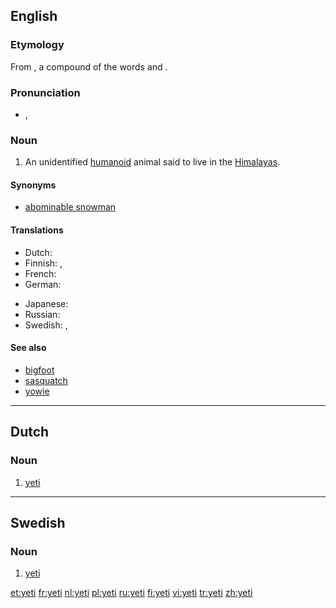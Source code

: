 {{see|Yeti|yéti}}
==English==
{{wikipedia}}

===Etymology===
From {{etyl|bo}} {{term|sc=Tibt|གཡའ་དྲེད་|lang=bo|tr=Wylie Romanization: g.ya'dred, Pronounced: yeh-ti||rock bear}}, a compound of the words {{term|sc=Tibt|གཡའ་|tr=Wylie: g.ya', Pronounced: yeh||rocky or rocky place|lang=bo}} and {{term|sc=Tibt|དྲེད་|tr=Wylie: dred, Pronounced: Pti, te, teh||bear|lang=bo}}.

===Pronunciation===
* {{IPA|/ˈjɛ.ti/}}, {{SAMPA|/"jE.ti/}}
*: {{rhymes|ɛti}}

===Noun===
{{en-noun}}

# {{cryptozoology}} An unidentified [[humanoid]] animal said to live in the [[Himalayas]].

====Synonyms====
* [[abominable snowman]]

====Translations====
{{trans-top|unidentified animal}}
* Dutch: {{t+|nl|yeti|m}}
* Finnish: {{t|fi|lumimies}}, {{t-|fi|jeti}}
* French: {{t+|fr|yéti|m}}
* German: {{t-|de|Yeti|m}}
{{trans-mid}}
* Japanese: {{t-|ja|イエティー|tr=ietyī|sc=Jpan}}
* Russian: {{t|ru|йети|m|tr=jjéti|sc=Cyrl}} {{qualifier|indeclinable}}
* Swedish: {{t-|sv|yeti|c}}, {{t-|sv|jeti|c}}
{{trans-bottom}}

====See also====
* [[bigfoot]]
* [[sasquatch]]
* [[yowie]]

----

==Dutch==

===Noun===
{{nl-noun|g=m}}

# {{cryptozoology|lang=nl}} [[#English|yeti]]

----

==Swedish==

===Noun===
{{infl|sv|noun|gender=c}}

# {{cryptozoology|lang=sv}} [[#English|yeti]]

[[et:yeti]]
[[fr:yeti]]
[[nl:yeti]]
[[pl:yeti]]
[[ru:yeti]]
[[fi:yeti]]
[[vi:yeti]]
[[tr:yeti]]
[[zh:yeti]]